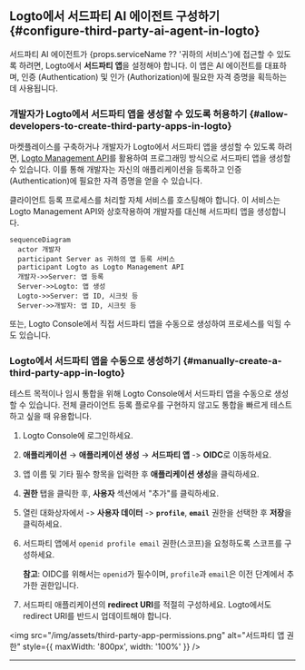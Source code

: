 
## Logto에서 서드파티 AI 에이전트 구성하기 \{#configure-third-party-ai-agent-in-logto}

서드파티 AI 에이전트가 {props.serviceName ?? '귀하의 서비스'}에 접근할 수 있도록 하려면, Logto에서 **서드파티 앱**을 설정해야 합니다. 이 앱은 AI 에이전트를 대표하며, 인증 (Authentication) 및 인가 (Authorization)에 필요한 자격 증명을 획득하는 데 사용됩니다.

### 개발자가 Logto에서 서드파티 앱을 생성할 수 있도록 허용하기 \{#allow-developers-to-create-third-party-apps-in-logto}

마켓플레이스를 구축하거나 개발자가 Logto에서 서드파티 앱을 생성할 수 있도록 하려면, [Logto Management API](/integrate-logto/interact-with-management-api)를 활용하여 프로그래밍 방식으로 서드파티 앱을 생성할 수 있습니다. 이를 통해 개발자는 자신의 애플리케이션을 등록하고 인증 (Authentication)에 필요한 자격 증명을 얻을 수 있습니다.

클라이언트 등록 프로세스를 처리할 자체 서비스를 호스팅해야 합니다. 이 서비스는 Logto Management API와 상호작용하여 개발자를 대신해 서드파티 앱을 생성합니다.

```mermaid
sequenceDiagram
  actor 개발자
  participant Server as 귀하의 앱 등록 서비스
  participant Logto as Logto Management API
  개발자->>Server: 앱 등록
  Server->>Logto: 앱 생성
  Logto->>Server: 앱 ID, 시크릿 등
  Server->>개발자: 앱 ID, 시크릿 등
```

또는, Logto Console에서 직접 서드파티 앱을 수동으로 생성하여 프로세스를 익힐 수도 있습니다.

### Logto에서 서드파티 앱을 수동으로 생성하기 \{#manually-create-a-third-party-app-in-logto}

테스트 목적이나 임시 통합을 위해 Logto Console에서 서드파티 앱을 수동으로 생성할 수 있습니다. 전체 클라이언트 등록 플로우를 구현하지 않고도 통합을 빠르게 테스트하고 싶을 때 유용합니다.

1. Logto Console에 로그인하세요.
2. <CloudLink to="/applications">**애플리케이션**</CloudLink> → **애플리케이션 생성** → **서드파티
   앱** -> **OIDC**로 이동하세요.
3. 앱 이름 및 기타 필수 항목을 입력한 후 **애플리케이션 생성**을 클릭하세요.
4. **권한** 탭을 클릭한 후, **사용자** 섹션에서 "추가"를 클릭하세요.
5. 열린 대화상자에서 -> **사용자 데이터** -> **`profile`**, **`email`** 권한을 선택한 후 **저장**을 클릭하세요.
6. 서드파티 앱에서 `openid profile email` 권한(스코프)을 요청하도록 스코프를 구성하세요.

   **참고**: OIDC를 위해서는 `openid`가 필수이며, `profile`과 `email`은 이전 단계에서 추가한 권한입니다.

7. 서드파티 애플리케이션의 **redirect URI**를 적절히 구성하세요. Logto에서도 redirect URI를 반드시 업데이트해야 합니다.

<img
  src="/img/assets/third-party-app-permissions.png"
  alt="서드파티 앱 권한"
  style={{ maxWidth: '800px', width: '100%' }}
/>

---

<QuickStartsReference />
